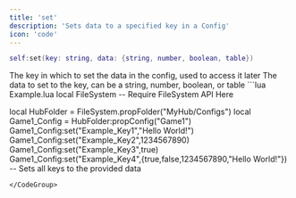 ```yaml
---
title: 'set'
description: 'Sets data to a specified key in a Config'
icon: 'code'
---
```

```lua
self:set(key: string, data: {string, number, boolean, table})
```
<ParamField path="key" type="string" required>
  The key in which to set the data in the config, used to access it later
</ParamField>
<ParamField path="data" type="string, number, boolean, table" required>
  The data to set to the key, can be a string, number, boolean, or table
</ParamField>
<CodeGroup>
```lua Example.lua
local FileSystem -- Require FileSystem API Here

local HubFolder = FileSystem.propFolder("MyHub/Configs")
local Game1_Config = HubFolder:propConfig("Game1")
Game1_Config:set("Example_Key1","Hello World!")
Game1_Config:set("Example_Key2",1234567890)
Game1_Config:set("Example_Key3",true)
Game1_Config:set("Example_Key4",{true,false,1234567890,"Hello World!"})
-- Sets all keys to the provided data
```
</CodeGroup>